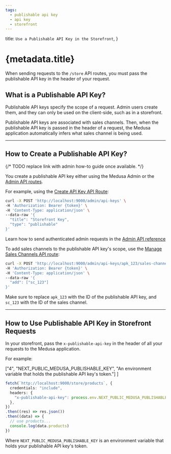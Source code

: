 ```yaml
---
tags:
  - publishable api key
  - api key
  - storefront
---
```


  title: `Use a Publishable API Key in the Storefront`,
}

# {metadata.title}

When sending requests to the `/store` API routes, you must pass the publishable API key in the header of your request.

## What is a Publishable API Key?

Publishable API keys specify the scope of a request. Admin users create them, and they can only be used on the client-side, such as in a storefront.

Publishable API keys are associated with sales channels. Then, when the publishable API key is passed in the header of a request, the Medusa application automatically infers what sales channel is being used.

---

## How to Create a Publishable API Key?

{/* TODO replace link with admin how-to guide once available. */}

You create a publishable API key either using the Medusa Admin or the [Admin API routes](!api!/admin#api-keys_postapikeys).

For example, using the [Create API Key API Route](!api!/admin#api-keys_postapikeys):

```bash
curl -X POST 'http://localhost:9000/admin/api-keys' \
-H 'Authorization: Bearer {token}' \
-H 'Content-Type: application/json' \
--data-raw '{
  "title": "Storefront Key",
  "type": "publishable"
}'
```

<Note title="Tip">

Learn how to send authenticated admin requests in the [Admin API reference](!api!/admin#authentication)

</Note>

To add sales channels to the publishable API key's scope, use the [Manage Sales Channels API route](!api!/admin#api-keys_postapikeysidsaleschannels):

```bash
curl -X POST 'http://localhost:9000/admin/api-keys/apk_123/sales-channels' \
-H 'Authorization: Bearer {token}' \
-H 'Content-Type: application/json' \
--data-raw '{
  "add": ["sc_123"]
}'
```

Make sure to replace `apk_123` with the ID of the publishable API key, and `sc_123` with the ID of the sales channel.

---

## How to Use Publishable API Key in Storefront Requests

In your storefront, pass the `x-publishable-api-key` in the header of all your requests to the Medusa application.

For example:

  ["4", "NEXT_PUBLIC_MEDUSA_PUBLISHABLE_KEY", "An environment variable that holds the publishable API key's token."]
]

```ts
fetch(`http://localhost:9000/store/products`, {
  credentials: "include",
  headers: {
    "x-publishable-api-key": process.env.NEXT_PUBLIC_MEDUSA_PUBLISHABLE_KEY || "temp",
  },
})
.then((res) => res.json())
.then((data) => {
  // use products...
  console.log(data.products)
})
```

Where `NEXT_PUBLIC_MEDUSA_PUBLISHABLE_KEY` is an environment variable that holds your publishable API key's token.
